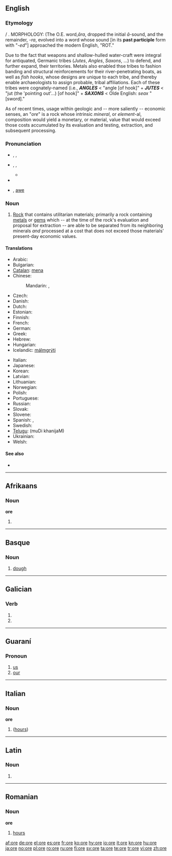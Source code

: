 {{wikipedia}}
{{also|oré|orë|öre|øre}}
==English==

===Etymology===
{{etyl|ang}} {{term|ar|ār|lang=ang}} / {{term|ar|āra|lang=ang|unwrought metal}}. MORPHOLOGY: (The O.E. word,''āra'', dropped the initial ''ā''-sound, and the remainder, ''-ra'', evolved into a word whose sound [in its '''past participle''' form with "-''ed''"] approached the modern English, "ROT."

Due to the fact that weapons and shallow-hulled water-craft were integral for antiquated, Germanic tribes (''Jutes'', ''Angles'', ''Saxons'', ...) to defend, and further expand, their territories. Metals also enabled thse tribes to fashion banding and structural reinforcements for their river-penetrating boats, as well as ''fish hooks'', whose designs are unique to each tribe, and thereby enable archaeologists to assign probable, tribal affiliations. Each of these tribes were cognately-named (i.e., '''''ANGLES''''' < "angle [of hook]" + '''''JUTES''''' < "jut (the 'pointing out'...) [of hook]" + '''''SAXONS''''' < Olde English: ''seax'' "[sword]."

As of recent times, usage within geologic and -- more saliently -- economic senses, an "''ore''" is a rock whose intrinsic ''mineral'', or ''element''-al, composition would yield a monetary, or material, value that would exceed those costs accumulated by its evaluation and testing, extraction, and subsequent processing.

===Pronunciation===
* {{a|RP}} {{enPR|ô}}, {{IPA|/ɔː/}}, {{SAMPA|/O:/}}
* {{a|US}} {{enPR|ôr}}, {{IPA|/oʊr/|/ɔːr/}}, {{SAMPA|/O:r/}}
** {{rhymes|ɔː(r)}}
* {{audio|en-us-ore.ogg|Audio (US)}}
* {{homophones|oar|or|o'er|aw}} {{i|in [[non-rhotic]] accents}}, [[awe]] {{i|in [[non-rhotic]] accents}}

===Noun===
{{en-noun|s|-}}

# [[rock|Rock]] that contains utilitarian materials; primarily a rock containing [[metal]]s or [[gem]]s which -- at the time of the rock's evaluation and proposal for extraction -- are able to be separated from its neighboring minerals ''and'' processed at a cost that does not exceed those materials' present-day economic values.

====Translations====
{{trans-top|rock that contains materials that can be economically extracted and processed}}
* Arabic: {{t|ar|ركاز|m|tr=rikaaz}}
* Bulgarian: {{t+|bg|руда|f|tr=ruda}}
* [[Catalan]]: [[mena]]
* Chinese:
*: Mandarin: {{t|cmn|礦石|sc=Hani}},  {{t|cmn|矿石|tr=kuàngshí|sc=Hani}}
* Czech: {{t-|cs|ruda|f}}
* Danish: {{t-|da|malm|c}}
* Dutch: {{t+|nl|erts|n}}
* Estonian: {{t-|et|maak}}
* Finnish: {{t-|fi|malmi}}
* French: {{t+|fr|minerai|m}}
* German: {{t+|de|Erz|n}}
* Greek: {{t+|el|μετάλλευμα|n}}
* Hebrew: {{t-|he|עפרה|f|alt=עַפְרָה|tr=afrá}}
* Hungarian: {{t+|hu|érc}}
* Icelandic: [[málmgrýti]]
{{trans-mid}}
* Italian: {{t+|it|minerale|m}}
* Japanese: {{t+|ja|鉱石|tr=こうせき, kōseki}}
* Korean: {{t|ko|광석|tr=gwangseok}}
* Latvian: {{t-|lv|rūda|xs=Latvian}}
* Lithuanian: {{t-|lt|rūda|xs=Lithuanian}}
* Norwegian: {{t+|no|malm}}
* Polish: {{t+|pl|ruda}}
* Portuguese: {{t+|pt|minério|m}}
* Russian: {{t+|ru|руда|f|tr=rudá}}
* Slovak: {{t-|sk|ruda}}
* Slovene: {{t+|sl|ruda|f}}
* Spanish: {{t-|es|mena}}, {{t+|es|mineral|m}}
* Swedish: {{t+|sv|malm|c}}
* [[Telugu]]: {{t|te|ముడి ఖనిజం}} (muDi khanijaM)
* Ukrainian: {{t-|uk|руда|xs=Ukrainian}}
* Welsh: {{t-|cy|mwyn|m|xs=Welsh}}
{{trans-bottom}}

====See also====
* {{pedialite}}

----

==Afrikaans==
===Noun===
'''ore'''

# {{plural of|oor|lang=af}}

----

==Basque==

===Noun===
{{eu-noun}}

# [[dough]]

----

==Galician==

===Verb===
{{gl-verb-form}}

# {{conjugation of|[[orar#Galician|orar]]||1|s|pres|sub}}
# {{conjugation of|[[orar#Galician|orar]]||3|s|pres|sub}}

----

==Guaraní==

===Pronoun===
{{infl|gn|pronoun}}

# [[us]]
# [[our]]

----

==Italian==

===Noun===
'''ore'''

# {{plural of|[[ora]]|lang=Italian}} ([[hours]])

----

==Latin==

===Noun===
{{infl|la|noun form|head=ōre|n}}

# {{inflection of|os|ōs|abl|s|lang=la}}

----

==Romanian==

===Noun===
'''ore''' {{f|p}}

# {{plural of|oră|lang=Romanian}} [[hours]]

[[af:ore]]
[[de:ore]]
[[el:ore]]
[[es:ore]]
[[fr:ore]]
[[ko:ore]]
[[hy:ore]]
[[io:ore]]
[[it:ore]]
[[kn:ore]]
[[hu:ore]]
[[ja:ore]]
[[no:ore]]
[[pl:ore]]
[[ro:ore]]
[[ru:ore]]
[[fi:ore]]
[[sv:ore]]
[[ta:ore]]
[[te:ore]]
[[tr:ore]]
[[vi:ore]]
[[zh:ore]]